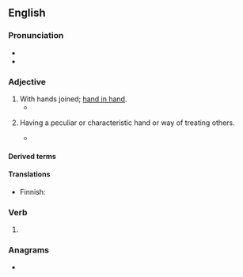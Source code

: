 ==English==

===Pronunciation===
* {{IPA|/ˈhændɪd/|lang=en}}
* {{audio|en-us-handed.ogg|Audio (US)|lang=en}}

===Adjective===
{{en-adj|-}}

# With hands joined; [[hand in hand]].
#* {{quote-book|year=1667|title=Paradise Lost|section=Book IV.|author=[[w:John Milton|John Milton]]|passage=Into their inmost bower, '''Handed''' they went.}}
# {{qualifier|in combination}} Having a peculiar or characteristic hand or way of treating others.
#* {{quote-book|passage=As poisonous tongued as '''handed|author=Shakespeare|title=Cymbeline|section=III-ii|year={{circa2|1609|short=yes}}}}

====Derived terms====
{{der3|lang=en
|backhanded
|barehanded
|bloody-handed
|both-handed
|broken-handed
|cack-handed
|car-handed
|clean-handed
|close-handed
|coarse-handed
|crabbed-handed
|cross-handed
|dead-handed
|deadly-handed
|deft-handed
|delicate-handed
|dirty-handed
|double-handed
|doughty-handed
|dry-handed
|empty-handed
|even-handed
|fair-handed
|fast-handed
|forehanded
|four-handed
|frank-handed
|free-handed
|full-handed
|gawk-handed
|gentle-handed
|glad-handed
|gouty-handed
|gripe-handed
|gripple-handed
|ham-handed
|hard-handed
|heavy-handed
|high-handed
|hook-handed
|horny-handed
|hundred-handed
|idle-handed
|iron-handed
|katy-handed
|keck-handed
|lady-handed
|large-handed
|left-handed
|level-handed
|light-handed
|lily-handed
|loose-handed
|lusty-handed
|many-handed
|Marlborough-handed
|mighty-handed
|million-handed
|mob-handed
|myriad-handed
|naked-handed
|neat-handed
|nimble-handed
|numb-handed
|off-handed
|one-handed
|open-handed
|overhanded
|partan-handed
|pink-handed
|powerful-handed
|quick-handed
|ready-handed
|red-handed
|right-handed
|room-handed
|scram-handed
|second-handed
|short-handed
|shovel-handed
|side-handed
|single-handed
|slack-handed
|sleight-handed
|spade-handed
|spare-handed
|steady-handed
|strait-handed
|strong-handed
|sure-handed
|sweet-handed
|swift-handed
|tender-handed
|thousand-handed
|three-handed
|toom-handed
|tway-handed
|two-handed
|underhanded
|up-handed
|weak-handed
|well-handed
|white-handed
|wide-handed
|worldly-handed
|yare-handed
}}

====Translations====
{{trans-see|with hands joined|hand in hand}}

{{trans-top|having a peculiar or characteristic hand}}
* Finnish: {{t|fi|kätinen}}
{{trans-mid}}
{{trans-bottom}}

===Verb===
{{head|en|verb form}}

# {{en-past of|hand}}

===Anagrams===
* {{anagrams|en|Hadden}}